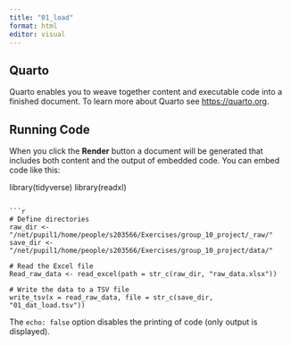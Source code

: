 ```yaml
---
title: "01_load"
format: html
editor: visual
---
```


## Quarto

Quarto enables you to weave together content and executable code into a finished document. To learn more about Quarto see <https://quarto.org>.

## Running Code

When you click the **Render** button a document will be generated that includes both content and the output of embedded code. You can embed code like this:

library(tidyverse)
library(readxl)

```

```r
# Define directories
raw_dir <- "/net/pupil1/home/people/s203566/Exercises/group_10_project/_raw/"
save_dir <- "/net/pupil1/home/people/s203566/Exercises/group_10_project/data/"

# Read the Excel file
Read_raw_data <- read_excel(path = str_c(raw_dir, "raw_data.xlsx"))

# Write the data to a TSV file
write_tsv(x = read_raw_data, file = str_c(save_dir, "01_dat_load.tsv"))

```

The `echo: false` option disables the printing of code (only output is displayed).
